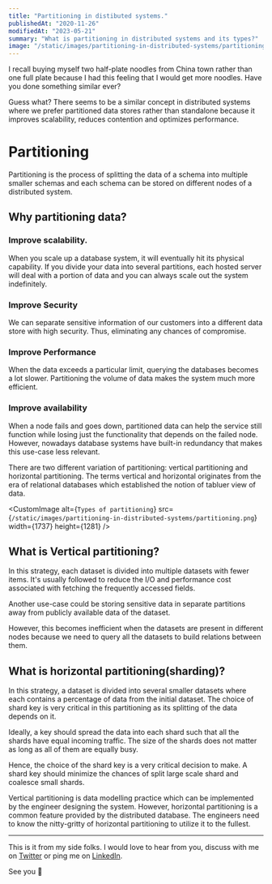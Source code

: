 ```yaml
---
title: "Partitioning in distibuted systems."
publishedAt: "2020-11-26"
modifiedAt: "2023-05-21"
summary: "What is partitioning in distributed systems and its types?"
image: "/static/images/partitioning-in-distributed-systems/partitioning.png"
---
```


I recall buying myself two half-plate noodles from China town rather than one full plate because I had this feeling that I would get more noodles. Have you done something similar ever?

Guess what? There seems to be a similar concept in distributed systems where we prefer partitioned data stores rather than standalone because it improves scalability, reduces contention and optimizes performance. 

# Partitioning 

Partitioning is the process of splitting the data of a schema into multiple smaller schemas and each schema can be stored on different nodes of a distributed system.

## Why partitioning data?

### Improve scalability.

When you scale up a database system, it will eventually hit its physical capability. If you divide your data into several partitions, each hosted server will deal with a portion of data and you can always scale out the system indefinitely. 

### Improve Security

We can separate sensitive information of our customers into a different data store with high security. Thus, eliminating any chances of compromise. 

### Improve Performance

When the data exceeds a particular limit, querying the databases becomes a lot slower. Partitioning the volume of data makes the system much more efficient. 

### Improve availability 

When a node fails and goes down, partitioned data can help the service still function while losing just the functionality that depends on the failed node. However, nowadays database systems have built-in redundancy that makes this use-case less relevant.

There are two different variation of partitioning: vertical partitioning and horizontal partitioning. The terms vertical and horizontal originates from the era of relational databases which established the notion of tabluer view of data. 

<CustomImage
    alt={`Types of partitioning`}
    src={`/static/images/partitioning-in-distributed-systems/partitioning.png`}
    width={1737}
    height={1281}
/>


## What is Vertical partitioning?
In this strategy, each dataset is divided into multiple datasets with fewer items. It's usually followed to reduce the I/O and performance cost associated with fetching the frequently accessed fields. 

Another use-case could be storing sensitive data in separate partitions away from publicly available data of the dataset.

However, this becomes inefficient when the datasets are present in different nodes because we need to query all the datasets to build relations between them. 

## What is horizontal partitioning(sharding)? 

In this strategy, a dataset is divided into several smaller datasets where each contains a percentage of data from the initial dataset. The choice of shard key is very critical in this partitioning as its splitting of the data depends on it. 

Ideally, a key should spread the data into each shard such that all the shards have equal incoming traffic. The size of the shards does not matter as long as all of them are equally busy.

Hence, the choice of the shard key is a very critical decision to make. A shard key should minimize the chances of split large scale shard and coalesce small shards. 

Vertical partitioning is data modelling practice which can be implemented by the engineer designing the system. However, horizontal partitioning is a common feature provided by the distributed database. The engineers need to know the nitty-gritty of horizontal partitioning to utilize it to the fullest. 

---

This is it from my side folks. I would love to hear from you, discuss with me on [Twitter](https://twitter.com/iamsaumya137) or ping me on [LinkedIn](https://www.linkedin.com/in/iamsaumya/).

See you 👋
